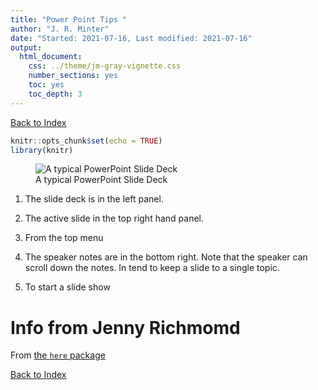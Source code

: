 ```yaml
---
title: "Power Point Tips "
author: "J. R. Minter"
date: "Started: 2021-07-16, Last modified: 2021-07-16"
output:
  html_document:
    css: ../theme/jm-gray-vignette.css
    number_sections: yes
    toc: yes
    toc_depth: 3
---
```

[Back to Index](../README.html)

```r
knitr::opts_chunk$set(echo = TRUE)
library(knitr)

```

![A typical PowerPoint Slide Deck](a-typical-ppt.png)

1. The slide deck is in the left panel.

2. The active slide in the top right hand panel.

3. From the top menu 

3. The speaker notes are in the bottom right. Note that
the speaker can  scroll down the notes. In tend to keep a
slide to a single topic.

4. To start a slide show 


# Info from Jenny Richmomd


From [the `here` package](http://jenrichmond.rbind.io/post/how-to-use-the-here-package/)





[Back to Index](../README.html)